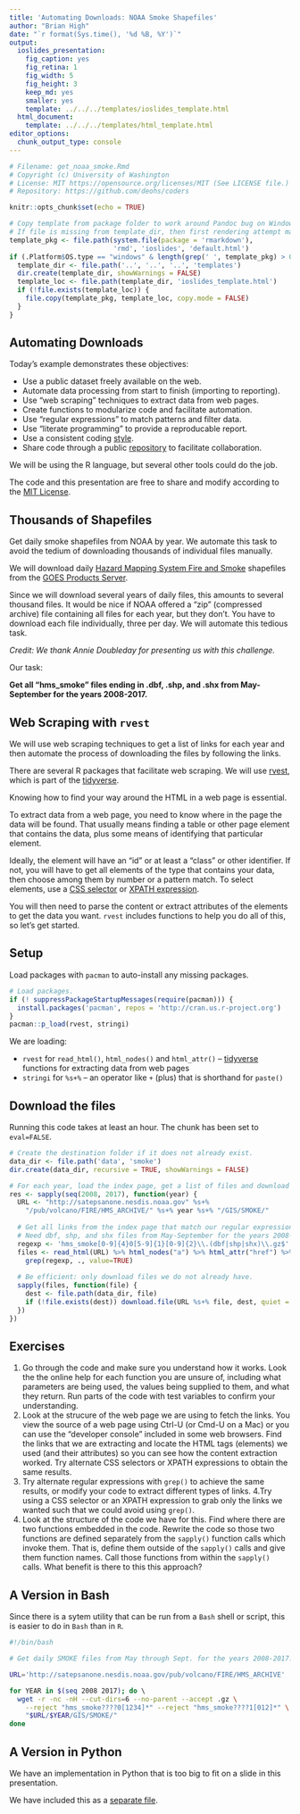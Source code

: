 ```yaml
---
title: 'Automating Downloads: NOAA Smoke Shapefiles'
author: "Brian High"
date: "`r format(Sys.time(), '%d %B, %Y')`"
output:
  ioslides_presentation:
    fig_caption: yes
    fig_retina: 1
    fig_width: 5
    fig_height: 3
    keep_md: yes
    smaller: yes
    template: ../../../templates/ioslides_template.html
  html_document:
    template: ../../../templates/html_template.html
editor_options: 
  chunk_output_type: console
---
```


```r
# Filename: get_noaa_smoke.Rmd
# Copyright (c) University of Washington
# License: MIT https://opensource.org/licenses/MIT (See LICENSE file.)
# Repository: https://github.com/deohs/coders
```

```r
knitr::opts_chunk$set(echo = TRUE)
```

```r
# Copy template from package folder to work around Pandoc bug on Windows.
# If file is missing from template_dir, then first rendering attempt may fail.
template_pkg <- file.path(system.file(package = 'rmarkdown'), 
                          'rmd', 'ioslides', 'default.html')
if (.Platform$OS.type == "windows" & length(grep(' ', template_pkg) > 0)) { 
  template_dir <- file.path('..', '..', '..', 'templates')
  dir.create(template_dir, showWarnings = FALSE)
  template_loc <- file.path(template_dir, 'ioslides_template.html')
  if (!file.exists(template_loc)) {
    file.copy(template_pkg, template_loc, copy.mode = FALSE)
  }
}
```

## Automating Downloads

Today's example demonstrates these objectives:

* Use a public dataset freely available on the web.
* Automate data processing from start to finish (importing to reporting).
* Use "web scraping" techniques to extract data from web pages.
* Create functions to modularize code and facilitate automation.
* Use "regular expressions" to match patterns and filter data.
* Use "literate programming" to provide a reproducable report.
* Use a consistent coding [style](https://google.github.io/styleguide/Rguide.xml).
* Share code through a public [repository](https://github.com/deohs/coders) to 
  facilitate collaboration.

We will be using the R language, but several other tools could do the job.

The code and this presentation are free to share and modify according to the 
[MIT License](https://github.com/deohs/coders/blob/master/LICENSE).

## Thousands of Shapefiles

Get daily smoke shapefiles from NOAA by year. We automate this task to 
avoid the tedium of downloading thousands of individual files manually.

We will download daily [Hazard Mapping System Fire and Smoke](https://www.ospo.noaa.gov/Products/land/hms.html) shapefiles from the 
[GOES Products Server](https://satepsanone.nesdis.noaa.gov/).

Since we will download several years of daily files, this amounts to several 
thousand files. It would be nice if NOAA offered a "zip" (compressed archive) 
file containing all files for each year, but they don't. You have to download 
each file individually, three per day. We will automate this tedious task.

_Credit: We thank Annie Doubleday for presenting us with this challenge._

Our task:

__Get all "hms_smoke" files ending in .dbf, .shp, and .shx from May-September for the years 2008-2017.__

## Web Scraping with `rvest`

We will use web scraping techniques to get a list of links for each year and 
then automate the process of downloading the files by following the links.

There are several R packages that facilitate web scraping. We will use 
[rvest](https://rvest.tidyverse.org/), which is part of the 
[tidyverse](https://www.tidyverse.org/).

Knowing how to find your way around the HTML in a web page is essential.

To extract data from a web page, you need to know where in the page the 
data will be found. That usually means finding a table or other page 
element that contains the data, plus some means of identifying that particular
element.

Ideally, the element will have an "id" or at least a "class" or other 
identifier. If not, you will have to get all elements of the type that contains 
your data, then choose among them by number or a pattern match. To select 
elements, use a [CSS selector](https://www.w3schools.com/cssref/css_selectors.asp) 
or [XPATH expression](https://www.w3schools.com/xml/xml_xpath.asp). 

You will then need to parse the content or extract attributes of the elements 
to get the data you want. `rvest` includes functions to help you do all of this, 
so let's get started.

## Setup

Load packages with `pacman` to auto-install any missing packages.

```r
# Load packages.
if (! suppressPackageStartupMessages(require(pacman))) {
  install.packages('pacman', repos = 'http://cran.us.r-project.org')
}
pacman::p_load(rvest, stringi)
```

We are loading:

* `rvest` for `read_html()`, `html_nodes()` and `html_attr()` -- [tidyverse](https://www.tidyverse.org/) functions for extracting data from web pages
* `stringi` for `%s+%` -- an operator like `+` (plus) that is shorthand for `paste()`

## Download the files

Running this code takes at least an hour. The chunk has been set to `eval=FALSE`.

```r
# Create the destination folder if it does not already exist.
data_dir <- file.path('data', 'smoke')
dir.create(data_dir, recursive = TRUE, showWarnings = FALSE)

# For each year, load the index page, get a list of files and download them.
res <- sapply(seq(2008, 2017), function(year) { 
  URL <- "http://satepsanone.nesdis.noaa.gov" %s+%  
    "/pub/volcano/FIRE/HMS_ARCHIVE/" %s+% year %s+% "/GIS/SMOKE/"
  
  # Get all links from the index page that match our regular expression.
  # Need dbf, shp, and shx files from May-September for the years 2008-2017.
  regexp <- 'hms_smoke[0-9]{4}0[5-9]{1}[0-9]{2}\\.(dbf|shp|shx)\\.gz$'
  files <- read_html(URL) %>% html_nodes("a") %>% html_attr("href") %>% 
    grep(regexp, ., value=TRUE)
  
  # Be efficient: only download files we do not already have.
  sapply(files, function(file) {
    dest <- file.path(data_dir, file)
    if (!file.exists(dest)) download.file(URL %s+% file, dest, quiet = TRUE)
  })
})
```

## Exercises

1. Go through the code and make sure you understand how it works. Look the the
   online help for each function you are unsure of, including what parameters 
   are being used, the values being supplied to them, and what they return. 
   Run parts of the code with test variables to confirm your understanding.
2. Look at the strucure of the web page we are using to fetch the links. You
   view the source of a web page using Ctrl-U (or Cmd-U on a Mac) or you can 
   use the "developer console" included in some web browsers. Find the links 
   that we are extracting and locate the HTML tags (elements) we used (and 
   their attributes) so you can see how the content extraction worked. Try 
   alternate CSS selectors or XPATH expressions to obtain the same results.
3. Try alternate regular expressions with `grep()` to achieve the same results, 
   or modify your code to extract different types of links. 
4.Try using a CSS selector or an XPATH expression to grab only the
   links we wanted such that we could avoid using `grep()`.
5. Look at the structure of the code we have for this. Find where there are 
   two functions embedded in the code. Rewrite the code so those two functions 
   are defined separately from the `sapply()` function calls which invoke them.
   That is, define them outside of the `sapply()` calls and give them function
   names. Call those functions from within the `sapply()` calls. What benefit 
   is there to this this approach?

## A Version in Bash

Since there is a sytem utility that can be run from a `Bash` shell or script, 
this is easier to do in `Bash` than in `R`.

```bash
#!/bin/bash

# Get daily SMOKE files from May through Sept. for the years 2008-2017.

URL='http://satepsanone.nesdis.noaa.gov/pub/volcano/FIRE/HMS_ARCHIVE'

for YEAR in $(seq 2008 2017); do \ 
  wget -r -nc -nH --cut-dirs=6 --no-parent --accept .gz \
    --reject "hms_smoke????0[1234]*" --reject "hms_smoke????1[012]*" \
    "$URL/$YEAR/GIS/SMOKE/"
done
```


## A Version in Python

We have an implementation in Python that is too big to fit on a slide in this
presentation.

We have included this as a [separate file](get_noaa_smoke.py).

